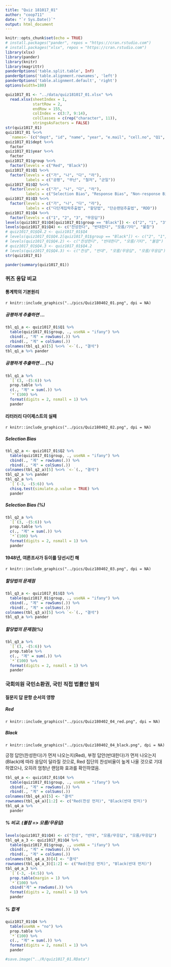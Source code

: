 ```yaml
---
title: "Quiz 181017_01"
author: "coop711"
date: "`r Sys.Date()`"
output: html_document
---
```


```r
knitr::opts_chunk$set(echo = TRUE)
# install.packages("pander", repos = "https://cran.rstudio.com")
# install.packages("xlsx", repos = "https://cran.rstudio.com")
library(xlsx)
library(pander)
library(knitr)
library(magrittr)
panderOptions('table.split.table', Inf)
panderOptions('table.alignment.rownames', 'left')
panderOptions('table.alignment.default', 'right')
options(width=180)
```

```r
quiz1017_01 <- "../data/quiz181017_01.xlsx" %>%
  read.xlsx(sheetIndex = 1, 
            startRow = 2, 
            endRow = 155, 
            colIndex = c(3:7, 9:14), 
            colClasses = c(rep("character", 11)), 
            stringsAsFactors = FALSE)
str(quiz1017_01)
quiz1017_01 %<>%
  `names<-`(c("dept", "id", "name", "year", "e.mail", "cell.no", "Q1", "Q2", "Q3", "Q4", "group"))
quiz1017_01$dept %<>% 
  factor
quiz1017_01$year %<>%
  factor
quiz1017_01$group %<>% 
  factor(levels = c("Red", "Black"))
quiz1017_01$Q1 %<>%
  factor(levels = c("가", "나", "다", "라"), 
         labels = c("공평", "무난", "철저", "균일"))
quiz1017_01$Q2 %<>% 
  factor(levels = c("가", "나", "다", "라"), 
         labels = c("Selection Bias", "Response Bias", "Non-response Bias", "Panel Bias"))
quiz1017_01$Q3 %<>% 
  factor(levels = c("가", "나", "다", "라"), 
         labels = c("다단계집락추출법", "할당법", "단순랜덤추출법", "RDD"))
quiz1017_01$Q4 %<>%
  factor(levels = c("1", "2", "3", "무응답"))
levels(quiz1017_01$Q4[quiz1017_01$group == "Black"]) <- c("2", "1", "3", "무응답")
levels(quiz1017_01$Q4) <- c("찬성한다", "반대한다", "모름/기타", "불참")
# quiz1017_01$Q4.2 <- quiz1017_01$Q4
# levels(quiz1017_01$Q4.2[quiz1017_01$group == "Black"]) <- c("2", "1", "3", "무응답")
# levels(quiz1017_01$Q4.2) <- c("찬성한다", "반대한다", "모름/기타", "불참")
# quiz1017_01$Q4.3 <- quiz1017_01$Q4.2
# levels(quiz1017_01$Q4.3) <- c("찬성", "반대", "모름/무응답", "모름/무응답")
str(quiz1017_01)
```

```r
pander(summary(quiz1017_01))
```

### 퀴즈 응답 비교

#### 통계학의 기본원리

`r knitr::include_graphics("../pics/Quiz180402_01.png", dpi = NA)`

##### 공평하게 추출하면 ...

```r
tbl_q1_a <- quiz1017_01$Q1 %>% 
  table(quiz1017_01$group, ., useNA = "ifany") %>%
  cbind(., "계" = rowSums(.)) %>%
  rbind(., "계" = colSums(.))
colnames(tbl_q1_a)[5] %<>% `<-`(., "결석")
tbl_q1_a %>% pander 
```

##### 공평하게 추출하면 ... (%)

```r
tbl_q1_a %>% 
  `[`(3, -(5:6)) %>%
  prop.table %>% 
  c(., "계" = sum(.)) %>%
  `*`(100) %>%
  format(digits = 2, nsmall = 1) %>%
  pander
```

#### 리터러리 다이제스트의 실패

`r knitr::include_graphics("../pics/Quiz180402_02.png", dpi = NA)`

##### Selection Bias

```r
tbl_q2_a <- quiz1017_01$Q2 %>% 
  table(quiz1017_01$group, ., useNA = "ifany") %>%
  cbind(., "계" = rowSums(.)) %>%
  rbind(., "계" = colSums(.))
colnames(tbl_q2_a)[5] %<>% `<-`(., "결석")
tbl_q2_a %>% pander 
tbl_q2_a %>% 
  `[`(-3, -(5:6)) %>%
  chisq.test(simulate.p.value = TRUE) %>%
  pander
```

##### Selection Bias (%)

```r
tbl_q2_a %>% 
  `[`(3, -(5:6)) %>%
  prop.table %>% 
  c(., "계" = sum(.)) %>%
  `*`(100) %>%
  format(digits = 2, nsmall = 1) %>%
  pander
```

#### 1948년, 여론조사가 듀이를 당선시킨 해

`r knitr::include_graphics("../pics/Quiz180402_03.png", dpi = NA)`

##### 할당법의 문제점

```r
tbl_q3_a <- quiz1017_01$Q3 %>% 
  table(quiz1017_01$group, ., useNA = "ifany") %>%
  cbind(., "계" = rowSums(.)) %>%
  rbind(., "계" = colSums(.))
colnames(tbl_q3_a)[5] %<>% `<-`(., "결석")
tbl_q3_a %>% pander 
```

##### 할당법의 문제점(%)

```r
tbl_q3_a %>% 
  `[`(3, -(5:6)) %>%
  prop.table %>% 
  c(., "계" = sum(.)) %>%
  `*`(100) %>%
  format(digits = 2, nsmall = 1) %>%
  pander
```

### 국회의원 국민소환권, 국민 직접 법률안 발의

#### 질문지 답 문항 순서의 영향

##### Red 

`r knitr::include_graphics("../pics/Quiz180402_04_red.png", dpi = NA)`

##### Black

`r knitr::include_graphics("../pics/Quiz180402_04_black.png", dpi = NA)`

긍정 답안(찬성한다)가 먼저 나오는지(Red), 부정 답안(반대한다)가 먼저 나오는지(Black)에 따라 응답이 달라질 것으로, Red 집단의 찬성비율이 높게 나올 것으로 기대하였으나, 오히려 엄청난 랜덤화 효과를 확인하였음.

```r
tbl_q4_a <- quiz1017_01$Q4 %>%
  table(quiz1017_01$group, ., useNA = "ifany") %>%
  cbind(., "계" = rowSums(.)) %>%
  rbind(., "계" = colSums(.))
colnames(tbl_q4_a)[5] <- "결석"
rownames(tbl_q4_a)[1:2] <- c("Red(찬성 먼저)", "Black(반대 먼저)")
tbl_q4_a %>% 
  pander
```

##### % 비교.  (불참 => 모름/무응답)

```r
levels(quiz1017_01$Q4) <- c("찬성", "반대", "모름/무응답", "모름/무응답")
tbl_q4_a_3 <- quiz1017_01$Q4 %>%
  table(quiz1017_01$group, ., useNA = "ifany") %>%
  cbind(., "계" = rowSums(.)) %>%
  rbind(., "계" = colSums(.))
colnames(tbl_q4_a_3)[4] <- "결석"
rownames(tbl_q4_a_3)[1:2] <- c("Red(찬성 먼저)", "Black(반대 먼저)")
tbl_q4_a_3 %>% 
  `[`(-3, -(4:5)) %>%
  prop.table(margin = 1) %>%
  `*`(100) %>%
  cbind("계" = rowSums(.)) %>%
  format(digits = 2, nsmall = 1) %>%
  pander
```

##### % 합계

```r
quiz1017_01$Q4 %>%
  table(useNA = "no") %>%
  prop.table %>%
  `*`(100) %>%
  c(., "계" = sum(.)) %>%
  format(digits = 2, nsmall = 1) %>%
  pander
```

```r
#save.image("../R/quiz1017_01.RData")
```